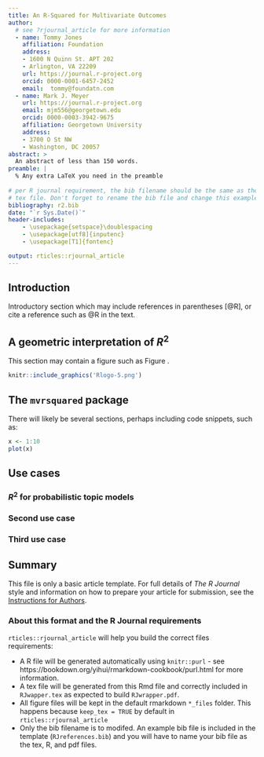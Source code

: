 ```yaml
---
title: An R-Squared for Multivariate Outcomes
author:
  # see ?rjournal_article for more information
  - name: Tommy Jones
    affiliation: Foundation
    address:
    - 1600 N Quinn St. APT 202
    - Arlington, VA 22209
    url: https://journal.r-project.org
    orcid: 0000-0001-6457-2452
    email:  tommy@foundatn.com
  - name: Mark J. Meyer
    url: https://journal.r-project.org
    email: mjm556@georgetown.edu
    orcid: 0000-0003-3942-9675
    affiliation: Georgetown University
    address:
    - 3700 O St NW
    - Washington, DC 20057
abstract: >
  An abstract of less than 150 words.
preamble: |
  % Any extra LaTeX you need in the preamble
  
# per R journal requirement, the bib filename should be the same as the output 
# tex file. Don't forget to rename the bib file and change this example value.
bibliography: r2.bib
date: "`r Sys.Date()`"
header-includes:
    - \usepackage{setspace}\doublespacing
    - \usepackage[utf8]{inputenc}
    - \usepackage[T1]{fontenc}

output: rticles::rjournal_article
---
```


## Introduction

Introductory section which may include references in parentheses
[@R], or cite a reference such as @R in the text.

## A geometric interpretation of $R^2$

This section may contain a figure such as Figure \ref{fig:Rlogo}.

```r
knitr::include_graphics('Rlogo-5.png')
```

## The `mvrsquared` package

There will likely be several sections, perhaps including code snippets, such as:

```r
x <- 1:10
plot(x)
```

## Use cases
### $R^2$ for probabilistic topic models


### Second use case


### Third use case

## Summary

This file is only a basic article template. For full details of _The R Journal_ style and information on how to prepare your article for submission, see the [Instructions for Authors](https://journal.r-project.org/share/author-guide.pdf).

### About this format and the R Journal requirements

`rticles::rjournal_article` will help you build the correct files requirements: 

* A R file will be generated automatically using `knitr::purl` - see
https://bookdown.org/yihui/rmarkdown-cookbook/purl.html for more information.
* A tex file will be generated from this Rmd file and correctly included in
`RJwapper.tex` as expected to build `RJwrapper.pdf`.
* All figure files will be kept in the default rmarkdown `*_files` folder. This
happens because `keep_tex = TRUE` by default in `rticles::rjournal_article`
* Only the bib filename is to modifed. An example bib file is included in the
template (`RJreferences.bib`) and you will have to name your bib file as the
tex, R, and pdf files.
